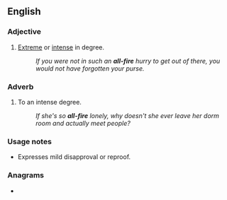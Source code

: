 ==English==

===Adjective===
{{en-adj|-|head=[[all]]-[[fire]]}}

# {{lb|en|informal}} [[extreme|Extreme]] or [[intense]] in degree.
#: ''If you were not in such an '''all-fire''' hurry to get out of there, you would not have forgotten your purse.''

===Adverb===
{{en-adv|-|head=[[all]]-[[fire]]}}

# {{lb|en|informal}} To an intense degree.
#: ''If she's so '''all-fire''' lonely, why doesn't she ever leave her dorm room and actually meet people?''

===Usage notes===
* Expresses mild disapproval or reproof.

===Anagrams===
* {{anagrams|en|a=aefillr|illfare}}